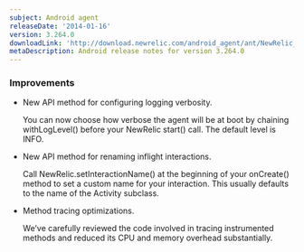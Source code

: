 ```yaml
---
subject: Android agent
releaseDate: '2014-01-16'
version: 3.264.0
downloadLink: 'http://download.newrelic.com/android_agent/ant/NewRelic_Android_Agent_3.264.0.zip'
metaDescription: Android release notes for version 3.264.0
---
```


### Improvements

* New API method for configuring logging verbosity.

  You can now choose how verbose the agent will be at boot by chaining withLogLevel() before your NewRelic start() call. The default level is INFO.
* New API method for renaming inflight interactions.

  Call NewRelic.setInteractionName() at the beginning of your onCreate() method to set a custom name for your interaction. This usually defaults to the name of the Activity subclass.
* Method tracing optimizations.

  We’ve carefully reviewed the code involved in tracing instrumented methods and reduced its CPU and memory overhead substantially.
